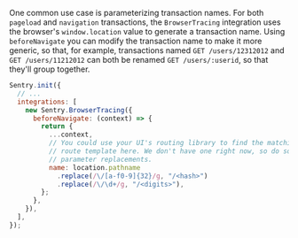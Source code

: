 One common use case is parameterizing transaction names. For both `pageload` and `navigation` transactions, the `BrowserTracing` integration uses the browser's `window.location` value to generate a transaction name. Using `beforeNavigate` you can modify the transaction name to make it more generic, so that, for example, transactions named `GET /users/12312012` and `GET /users/11212012` can both be renamed `GET /users/:userid`, so that they'll group together.

```javascript
Sentry.init({
  // ...
  integrations: [
    new Sentry.BrowserTracing({
      beforeNavigate: (context) => {
        return {
          ...context,
          // You could use your UI's routing library to find the matching
          // route template here. We don't have one right now, so do some basic
          // parameter replacements.
          name: location.pathname
            .replace(/\/[a-f0-9]{32}/g, "/<hash>")
            .replace(/\/\d+/g, "/<digits>"),
        };
      },
    }),
  ],
});
```
